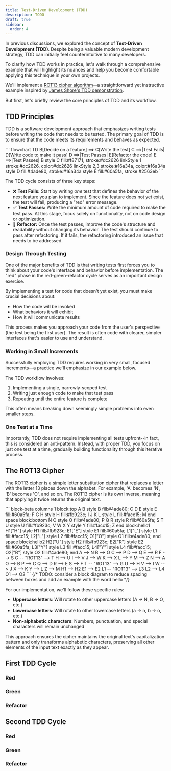 ```yaml
---
title: Test-Driven Development (TDD)
description: TODO
draft: true
sidebar:
  order: 4
---
```



In previous discussions, we explored the concept of **Test-Driven Development (TDD)**. Despite being a valuable modern development strategy, TDD can initially feel counterintuitive to many developers.

To clarify how TDD works in practice, let's walk through a comprehensive example that will highlight its nuances and help you become comfortable applying this technique in your own projects.

We'll implement a [ROT13 cipher algorithm](https://en.wikipedia.org/wiki/ROT13)--a straightforward yet instructive example inspired by [James Shore's TDD demonstration](https://www.jamesshore.com/v2/projects/lunch-and-learn/incremental-tdd).

But first, let's briefly review the core principles of TDD and its workflow.

## TDD Principles

TDD is a software development approach that emphasizes writing tests before writing the code that needs to be tested. The primary goal of TDD is to ensure that the code meets its requirements and behaves as expected.

<Mermaid showForPrint="true">
```
flowchart TD
  B[Decide on a feature] ==> C[Write the test] 
  C ==>|Test Fails| D[Write code to make it pass]
  D ==>|Test Passes| E[Refactor the code]
  E ==>|Test Passes| B
  style C fill:#f87171, stroke:#dc2626
  linkStyle 1 stroke:#dc2626, color:#dc2626
  linkStyle 2,3 stroke:#16a34a, color:#16a34a
  style D fill:#4ade80, stroke:#16a34a
  style E fill:#60a5fa, stroke:#2563eb
```
</Mermaid>

The TDD cycle consists of three key steps:

- ❌ **Test Fails:** Start by writing *one* test that defines the behavior of the next feature you plan to implement. Since the feature does not yet exist, the test will fail, producing a "red" error message.
- ✅ **Test Passes:** Write the minimum amount of code required to make the test pass. At this stage, focus solely on functionality, not on code design or optimization.
- 🔄 **Refactor:** Once the test passes, improve the code's structure and readability without changing its behavior. The test should continue to pass after refactoring. If it fails, the refactoring introduced an issue that needs to be addressed.

### Design Through Testing

One of the major benefits of TDD is that writing tests first forces you to think about your code's interface and behavior before implementation. The "red" phase in the red-green-refactor cycle serves as an important design exercise.

By implementing a test for code that doesn't yet exist, you must make crucial decisions about:

- How the code will be invoked
- What behaviors it will exhibit
- How it will communicate results

This process makes you approach your code from the user's perspective (the test being the first user). The result is often code with clearer, simpler interfaces that's easier to use and understand.

### Working in Small Increments

Successfully employing TDD requires working in very small, focused increments—a practice we'll emphasize in our example below.

The TDD workflow involves:

1. Implementing a single, narrowly-scoped test
2. Writing just enough code to make that test pass
3. Repeating until the entire feature is complete

This often means breaking down seemingly simple problems into even smaller steps.

### One Test at a Time

Importantly, TDD does not require implementing all tests upfront--in fact, this is considered an anti-pattern. Instead, with proper TDD, you focus on just one test at a time, gradually building functionality through this iterative process.

## The ROT13 Cipher

The ROT13 cipher is a simple letter substitution cipher that replaces a letter with the letter 13 places down the alphabet. For example, 'A' becomes 'N', 'B' becomes 'O', and so on. The ROT13 cipher is its own inverse, meaning that applying it twice returns the original text.

<Mermaid showForPrint="true"> 
``` 
block-beta
columns 1
block:top
  A
  B  
  style B fill:#4ade80;
  C  
  D  
  E  
  style E fill:#60a5fa;
  F  
  G  
  H 
  style H fill:#fb923c; 
  I  
  J  
  K  
  L  
  style L fill:#facc15;
  M 
end
space
block:bottom
  N 
  O 
  style O fill:#4ade80;
  P 
  Q 
  R 
  style R fill:#60a5fa;
  S 
  T 
  U
  style U fill:#fb923c; 
  V 
  W 
  X 
  Y 
  style Y fill:#facc15;
  Z
end
block:hello1
  H1["H"]
  style H1 fill:#fb923c; 
  E1["E"] 
  style E1 fill:#60a5fa; 
  L1["L"]
  style L1 fill:#facc15;
  L2["L"]
  style L2 fill:#facc15;
  O1["O"]
  style O1 fill:#4ade80;
end
space
block:hello2
  H2["U"]
  style H2 fill:#fb923c; 
  E2["R"] 
  style E2 fill:#60a5fa; 
  L3["Y"]  
  style L3 fill:#facc15;
  L4["Y"]  
  style L4 fill:#facc15;
  O2["B"]
  style O2 fill:#4ade80;
end
A --> N 
B --> O 
C --> P 
D --> Q 
E --> R 
F --> S 
G -- "ROT13" --> T 
H --> U 
I --> V 
J --> W 
K --> X 
L --> Y 
M --> Z
N --> A 
O --> B 
P --> C 
Q --> D 
R --> E 
S --> F 
T -- "ROT13" --> G 
U --> H 
V --> I 
W --> J 
X --> K 
Y --> L 
Z --> M
H1 --> H2
E1 --> E2
L1 -- "ROT13" --> L3
L2 --> L4
O1 --> O2
```
</Mermaid>
{/* TODO: consider a block diagram to reduce spacing between boxes and add an example with the word hello */}

For our implementation, we'll follow these specific rules:

- **Uppercase letters**: Will rotate to other uppercase letters (A → N, B → O, etc.)
- **Lowercase letters**: Will rotate to other lowercase letters (a → n, b → o, etc.)
- **Non-alphabetic characters**: Numbers, punctuation, and special characters will remain unchanged

This approach ensures the cipher maintains the original text's capitalization pattern and only transforms alphabetic characters, preserving all other elements of the input text exactly as they appear.

## First TDD Cycle

### Red

### Green

### Refactor

## Second TDD Cycle

### Red

### Green

### Refactor